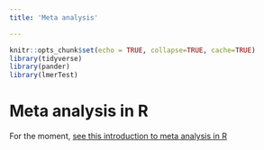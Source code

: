 ```yaml
---
title: 'Meta analysis'

---
```



```r
knitr::opts_chunk$set(echo = TRUE, collapse=TRUE, cache=TRUE)
library(tidyverse)
library(pander)
library(lmerTest)
```


# Meta analysis in R {#meta-analysis}


For the moment, [see this introduction to meta analysis in R](https://www.r-bloggers.com/r-and-meta-analysis/)